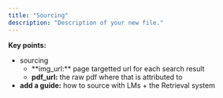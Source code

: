 ```yaml
---
title: "Sourcing"
description: "Description of your new file."
---
```


**Key points:**

- sourcing
  - \*\*img_url:\*\* page targetted url for each search result
  - **pdf_url:** the raw pdf where that is attributed to
- **add a guide:** how to source with LMs \+ the Retrieval system